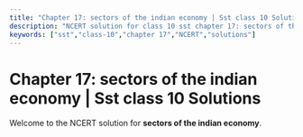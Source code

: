 ```yaml
---
title: "Chapter 17: sectors of the indian economy | Sst class 10 Solutions"
description: "NCERT solution for class 10 sst chapter 17: sectors of the indian economy."
keywords: ["sst","class-10","chapter 17","NCERT","solutions"]
---
```


# Chapter 17: sectors of the indian economy | Sst class 10 Solutions

Welcome to the NCERT solution for **sectors of the indian economy**.
